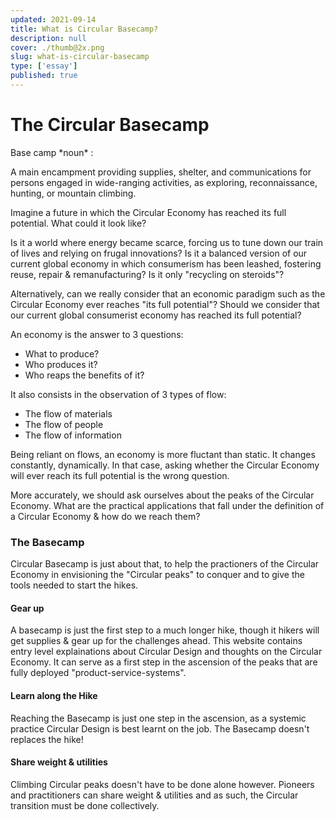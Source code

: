 ```yaml
---
updated: 2021-09-14
title: What is Circular Basecamp?
description: null
cover: ./thumb@2x.png
slug: what-is-circular-basecamp
type: ['essay']
published: true
---
```


# The Circular Basecamp

<SimpleCard width="700px">

<p>
Base camp *noun* :

A main encampment providing supplies, shelter, and communications for persons engaged in wide-ranging activities, as exploring, reconnaissance, hunting, or mountain climbing.</p>

</SimpleCard>

Imagine a future in which the Circular Economy has reached its full potential. What could it look like? 

Is it a world where energy became scarce, forcing us to tune down our train of lives and relying on frugal innovations? Is it a balanced version of our current global economy in which consumerism has been leashed, fostering reuse, repair & remanufacturing? Is it only "recycling on steroids"? 

Alternatively, can we really consider that an economic paradigm such as the Circular Economy ever reaches "its full potential"? Should we consider that our current global consumerist economy has reached its full potential? 

An economy is the answer to 3 questions: 
- What to produce?
- Who produces it?
- Who reaps the benefits of it?

It also consists in the observation of 3 types of flow: 
- The flow of materials 
- The flow of people
- The flow of information 

Being reliant on flows, an economy is more fluctant than static. It changes constantly, dynamically. In that case, asking whether the Circular Economy will ever reach its full potential is the wrong question. 

More accurately, we should ask ourselves about the peaks of the Circular Economy. What are the practical applications that fall under the definition of a Circular Economy & how do we reach them? 

### The Basecamp

Circular Basecamp is just about that, to help the practioners of the Circular Economy in envisioning the "Circular peaks" to conquer and to give the tools needed to start the hikes. 

<FullWidthImage width="700px"  alt="The Basecamp" src="https://res.cloudinary.com/thisisatriumph/image/upload/v1633979956/Basecamp2_tbnjqa.png" />

#### Gear up

A basecamp is just the first step to a much longer hike, though it hikers will get supplies & gear up for the challenges ahead. This website contains entry level explainations about Circular Design and thoughts on the Circular Economy. It can serve as a first step in the ascension of the peaks that are fully deployed "product-service-systems". 

#### Learn along the Hike 

Reaching the Basecamp is just one step in the ascension, as a systemic practice Circular Design is best learnt on the job. The Basecamp doesn't replaces the hike! 

#### Share weight & utilities 

Climbing Circular peaks doesn't have to be done alone however. Pioneers and practitioners can share weight & utilities and as such, the Circular transition must be done collectively.
